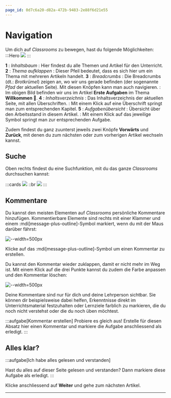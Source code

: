 ```yaml
---
page_id: 0d7c6a20-d82a-472b-9483-2e88f6d21e55
---
```


# Navigation
Um dich auf _Classrooms_ zu bewegen, hast du folgende Möglichkeiten:
:::Hero
![](img/navigation.png)
:::

**1**
: _Inhaltsbaum_
: Hier findest du alle Themen und Artikel für den Unterricht.
**2**
: _Thema aufklappen_
: Dieser Pfeil bedeutet, dass es sich hier um ein Thema mit mehreren Artikeln handelt.
**3**
: _Breadcrumbs_
: Die Breadcrumbs (dt.: _Brotkrümel_) zeigen an, wo wir uns gerade befinden (der sogenannte _Pfad_ der aktuellen Seite). Mit diesen Knöpfen kann man auch navigieren.
: Im obigen Bild befinden wir uns im Artikel __Erste Aufgaben__ im Thema __Willkommen 👋__.
**4**
: _Inhaltsverzeichnis_
: Das Inhaltsverzeichnis der aktuellen Seite, mit allen Überschriften.
: Mit einem Klick auf eine Überschrift springt man zum entsprechenden Kapitel.
**5**
: _Aufgabenübersicht_
: Übersicht über den Arbeitsstand in diesem Artikel.
: Mit einem Klick auf das jeweilige Symbol springt man zur entsprechenden Aufgabe.

Zudem findest du ganz zuunterst jeweils zwei Knöpfe __Vorwärts__ und __Zurück__, mit denen du zum nächsten oder zum vorherigen Artikel wechseln kannst.

## Suche
Oben rechts findest du eine Suchfunktion, mit du das ganze _Classrooms_ durchsuchen kannst:

:::cards
![](img/search_icon.png)
::br
![](img/search_box.png)
:::

## Kommentare
Du kannst den meisten Elementen auf _Classrooms_ persönliche Kommentare hinzufügen. Kommentierbare Elemente sind rechts mit einer Klammer und einem :mdi[message-plus-outline]-Symbol markiert, wenn du mit der Maus darüber fährst:

![--width=500px](img/commentable.png)

Klicke auf das :mdi[message-plus-outline]-Symbol um einen Kommentar zu erstellen.

Du kannst den Kommentar wieder zuklappen, damit er nicht mehr im Weg ist. Mit einem Klick auf die drei Punkte kannst du zudem die Farbe anpassen und den Kommentar löschen:

![--width=500px](img/edit_comment.png)

Deine Kommentare sind nur für dich und deine Lehrperson sichtbar. Sie können dir beispielsweise dabei helfen, Erkenntnisse direkt im Unterrichtsmaterial festzuhalten oder Lernziele farblich zu markieren, die du noch nicht verstehst oder die du noch üben möchtest.

:::aufgabe[Kommentar erstellen]
<TaskState id="268bd1a8-4b40-4b99-83e3-9bf1fa02faf9" />
Probiere es gleich aus! Erstelle für diesen Absatz hier einen Kommentar und markiere die Aufgabe anschliessend als erledigt.
:::

## Alles klar?
:::aufgabe[Ich habe alles gelesen und verstanden]
<TaskState id='31e0b3df-a398-4c17-954c-a25f38045b16' />

Hast du alles auf dieser Seite gelesen und verstanden? Dann markiere diese Aufgabe als erledigt.
:::

Klicke anschliessend auf __Weiter__ und gehe zum nächsten Artikel.

---